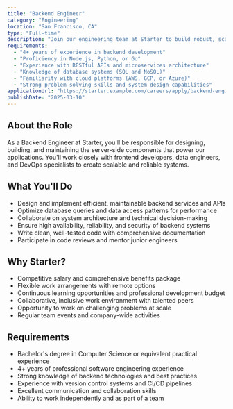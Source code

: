 ```yaml
---
title: "Backend Engineer"
category: "Engineering"
location: "San Francisco, CA"
type: "Full-time"
description: "Join our engineering team at Starter to build robust, scalable backend systems that power our innovative products. As a Backend Engineer, you'll design and implement high-performance APIs, services, and data systems that support millions of users."
requirements:
  - "4+ years of experience in backend development"
  - "Proficiency in Node.js, Python, or Go"
  - "Experience with RESTful APIs and microservices architecture"
  - "Knowledge of database systems (SQL and NoSQL)"
  - "Familiarity with cloud platforms (AWS, GCP, or Azure)"
  - "Strong problem-solving skills and system design capabilities"
applicationUrl: "https://starter.example.com/careers/apply/backend-engineer"
publishDate: "2025-03-10"
---
```


## About the Role

As a Backend Engineer at Starter, you'll be responsible for designing, building, and maintaining the server-side components that power our applications. You'll work closely with frontend developers, data engineers, and DevOps specialists to create scalable and reliable systems.

## What You'll Do

- Design and implement efficient, maintainable backend services and APIs
- Optimize database queries and data access patterns for performance
- Collaborate on system architecture and technical decision-making
- Ensure high availability, reliability, and security of backend systems
- Write clean, well-tested code with comprehensive documentation
- Participate in code reviews and mentor junior engineers

## Why Starter?

- Competitive salary and comprehensive benefits package
- Flexible work arrangements with remote options
- Continuous learning opportunities and professional development budget
- Collaborative, inclusive work environment with talented peers
- Opportunity to work on challenging problems at scale
- Regular team events and company-wide activities

## Requirements

- Bachelor's degree in Computer Science or equivalent practical experience
- 4+ years of professional software engineering experience
- Strong knowledge of backend technologies and best practices
- Experience with version control systems and CI/CD pipelines
- Excellent communication and collaboration skills
- Ability to work independently and as part of a team
